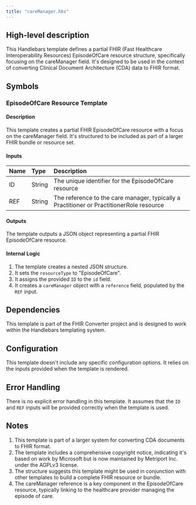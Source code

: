 ```yaml
---
title: "careManager.hbs"
---
```


## High-level description
This Handlebars template defines a partial FHIR (Fast Healthcare Interoperability Resources) EpisodeOfCare resource structure, specifically focusing on the careManager field. It's designed to be used in the context of converting Clinical Document Architecture (CDA) data to FHIR format.

## Symbols

### EpisodeOfCare Resource Template
#### Description
This template creates a partial FHIR EpisodeOfCare resource with a focus on the careManager field. It's structured to be included as part of a larger FHIR bundle or resource set.

#### Inputs
| Name | Type | Description |
|:-----|:-----|:------------|
| ID | String | The unique identifier for the EpisodeOfCare resource |
| REF | String | The reference to the care manager, typically a Practitioner or PractitionerRole resource |

#### Outputs
The template outputs a JSON object representing a partial FHIR EpisodeOfCare resource.

#### Internal Logic
1. The template creates a nested JSON structure.
2. It sets the `resourceType` to "EpisodeOfCare".
3. It assigns the provided `ID` to the `id` field.
4. It creates a `careManager` object with a `reference` field, populated by the `REF` input.

## Dependencies
This template is part of the FHIR Converter project and is designed to work within the Handlebars templating system.

## Configuration
This template doesn't include any specific configuration options. It relies on the inputs provided when the template is rendered.

## Error Handling
There is no explicit error handling in this template. It assumes that the `ID` and `REF` inputs will be provided correctly when the template is used.

## Notes
1. This template is part of a larger system for converting CDA documents to FHIR format.
2. The template includes a comprehensive copyright notice, indicating it's based on work by Microsoft but is now maintained by Metriport Inc. under the AGPLv3 license.
3. The structure suggests this template might be used in conjunction with other templates to build a complete FHIR resource or bundle.
4. The careManager reference is a key component in the EpisodeOfCare resource, typically linking to the healthcare provider managing the episode of care.
